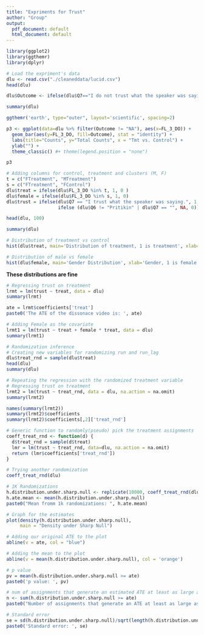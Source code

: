 ```yaml
---
title: "Expriments for Trust"
author: "Group"
output:
  pdf_document: default
  html_document: default
---
```


```r
library(ggplot2)
library(ggthemr)
library(dplyr)
```

```r
# Load the expriment's data
dlu <- read.csv("./cleaneddata/lucid.csv")
head(dlu)
``` 
```r
dlu$Outcome <- ifelse(dlu$Q7=="I do not trust what the speaker was saying.", "Trust", ifelse(dlu$Q7=="I trust what the speaker was saying.", "No Trust", "NA"))

summary(dlu)
```


```r
ggthemr('earth', type="outer", layout='scientific', spacing=2)

p3 <- ggplot(data=dlu %>% filter(Outcome != "NA"), aes(x=FL_3_DO)) +
  geom_bar(aes(y=FL_3_DO, fill=Outcome), stat = "identity") +
  labs(title="Counts", y="Total Counts", x = "Tmt vs. Control") +
  ylab("") +
  theme_classic() #+ theme(legend.position = "none")

p3
```

```r
# Adding columns for control, treatment and clusters (M, F)
t = c("FTreatment", "MTreatment")
s = c("FTreatment", "FControl")
dlu$treat = ifelse(dlu$FL_3_DO %in% t, 1, 0 )
dlu$female = ifelse(dlu$FL_3_DO %in% s, 1, 0)
dlu$trust = ifelse(dlu$Q7 == "I trust what the speaker was saying.", 1,
                   ifelse (dlu$Q6 != "Pritikin" | dlu$Q7 == "", NA, 0))
```
```r
head(dlu, 100)
```
```r
summary(dlu)
```
```r
# Distribution of treatment vs control
hist(dlu$treat, main='Distribution of treatment, 1 is treatment', xlab='Treatment')
```
```r
# Distribution of male vs female
hist(dlu$female, main='Gender Distribution', xlab='Gender, 1 is female')
```
**These distributions are fine**
```r
# Regressing trust on treatment
lrmt = lm(trust ~ treat, data = dlu)
summary(lrmt)
```
```r
ate = lrmt$coefficients['treat']
paste0('The ATE of the dissonace video is: ', ate)
```


```r
# Adding Female as the covariate
lrmt1 = lm(trust ~ treat + female * treat, data = dlu)
summary(lrmt1)
```


```r
# Randomization inference
# Creating new variables for randomizing run and run_lag
dlu$treat_rnd = sample(dlu$treat)
head(dlu)
summary(dlu)
```
```r
# Repeating the regression with the randomized treatment variable
# Regressing trust on treatment
lrmt2 = lm(trust ~ treat_rnd, data = dlu, na.action = na.omit)
summary(lrmt2)
```
```r
names(summary(lrmt2))
summary(lrmt2)$coefficients
summary(lrmt2)$coefficients[,2]['treat_rnd']
```
```r
# Generic function to randomly(pseudo) pick the treatment assignments
coeff_treat_rnd <- function(d) {
  d$treat_rnd = sample(d$treat)
  lmr = lm(trust ~ treat_rnd, data=dlu, na.action = na.omit)
  return (lmr$coefficients['treat_rnd'])
}

# Trying another randomization
coeff_treat_rnd(dlu)
```
```r
# 1K Randomizations
h.distribution.under.sharp.null <- replicate(10000, coeff_treat_rnd(dlu))
h.ate.mean <- mean(h.distribution.under.sharp.null)
paste0("Mean fromm 1k randomizations: ", h.ate.mean)

```

```r
# Graph for the estimates
plot(density(h.distribution.under.sharp.null), 
     main = "Density under Sharp Null")

# Adding our original ATE to the plot
abline(v = ate, col = "blue")

# Adding the mean to the plot
abline(v = mean(h.distribution.under.sharp.null), col = 'orange')
```
```r
# p value
pv = mean(h.distribution.under.sharp.null >= ate)
paste0('p value: ', pv)
```
```r
# num of assignments that generate an estimated ATE at least as large as the actual
n <- sum(h.distribution.under.sharp.null >= ate)
paste0("Number of assignments that generate an ATE at least as large as what we got from the experiment: ", n)
```


```r
# Standard error
se = sd(h.distribution.under.sharp.null)/sqrt(length(h.distribution.under.sharp.null))
paste0('Standard error: ', se)
                                             
                                            
```
